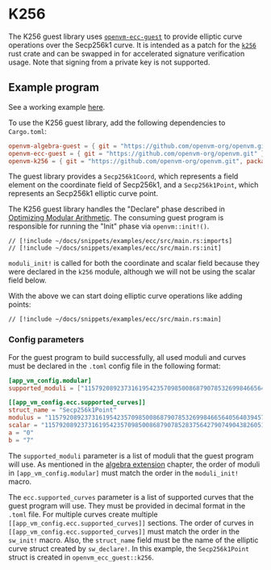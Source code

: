 # K256

The K256 guest library uses [`openvm-ecc-guest`](/book/acceleration-using-extensions/elliptic-curve-cryptography) to provide elliptic curve operations over the Secp256k1 curve. It is intended as a patch for the [`k256`](https://crates.io/crates/k256) rust crate and can be swapped in for accelerated signature verification usage. Note that signing from a private key is not supported. 


## Example program

See a working example [here](https://github.com/openvm-org/openvm/blob/main/examples/ecc/src/main.rs).

To use the K256 guest library, add the following dependencies to `Cargo.toml`:

```toml
openvm-algebra-guest = { git = "https://github.com/openvm-org/openvm.git" }
openvm-ecc-guest = { git = "https://github.com/openvm-org/openvm.git" }
openvm-k256 = { git = "https://github.com/openvm-org/openvm.git", package = "k256" }
```

The guest library provides a `Secp256k1Coord`, which represents a field element on the coordinate field of Secp256k1, and a `Secp256k1Point`, which represents an Secp256k1 elliptic curve point.

The K256 guest library handles the "Declare" phase described in [Optimizing Modular Arithmetic](/book/acceleration-using-extensions/overview#optimizing-modular-arithmetic). The consuming guest program is responsible for running the "Init" phase via `openvm::init!()`.

```rust,no_run,noplayground
// [!include ~/docs/snippets/examples/ecc/src/main.rs:imports]
// [!include ~/docs/snippets/examples/ecc/src/main.rs:init]
```

`moduli_init!` is called for both the coordinate and scalar field because they were declared in the `k256` module, although we will not be using the scalar field below.

With the above we can start doing elliptic curve operations like adding points:

```rust,no_run,noplayground
// [!include ~/docs/snippets/examples/ecc/src/main.rs:main]
```

### Config parameters

For the guest program to build successfully, all used moduli and curves must be declared in the `.toml` config file in the following format:

```toml
[app_vm_config.modular]
supported_moduli = ["115792089237316195423570985008687907853269984665640564039457584007908834671663", "115792089237316195423570985008687907852837564279074904382605163141518161494337"]

[[app_vm_config.ecc.supported_curves]]
struct_name = "Secp256k1Point"
modulus = "115792089237316195423570985008687907853269984665640564039457584007908834671663"
scalar = "115792089237316195423570985008687907852837564279074904382605163141518161494337"
a = "0"
b = "7"
```

The `supported_moduli` parameter is a list of moduli that the guest program will use. As mentioned in the [algebra extension](/book/acceleration-using-extensions/algebra) chapter, the order of moduli in `[app_vm_config.modular]` must match the order in the `moduli_init!` macro.

The `ecc.supported_curves` parameter is a list of supported curves that the guest program will use. They must be provided in decimal format in the `.toml` file. For multiple curves create multiple `[[app_vm_config.ecc.supported_curves]]` sections. The order of curves in `[[app_vm_config.ecc.supported_curves]]` must match the order in the `sw_init!` macro.
Also, the `struct_name` field must be the name of the elliptic curve struct created by `sw_declare!`.
In this example, the `Secp256k1Point` struct is created in `openvm_ecc_guest::k256`.

